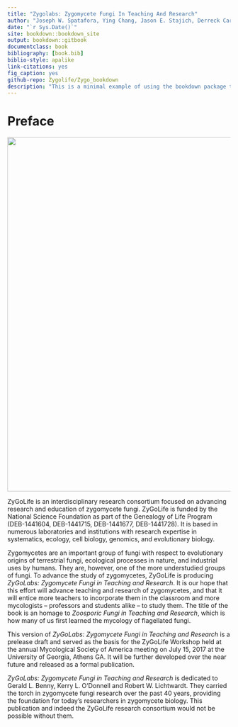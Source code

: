 ```yaml
--- 
title: "Zygolabs: Zygomycete Fungi In Teaching And Research"
author: "Joseph W. Spatafora, Ying Chang, Jason E. Stajich, Derreck Carter-House, Yan Wang, Matthew E. Smith, Nicole Reynolds, Tim James, Kevin Amses, William Davis, Merlin White, Greg Bonito, Jessie Uehling, Robert Roberson"
date: "`r Sys.Date()`"
site: bookdown::bookdown_site
output: bookdown::gitbook
documentclass: book
bibliography: [book.bib]
biblio-style: apalike
link-citations: yes
fig_caption: yes
github-repo: Zygolife/Zygo_bookdown
description: "This is a minimal example of using the bookdown package to write a book. The output format for this example is bookdown::gitbook."
---
```


# Preface {-}

<img style="center;" src="img/logo.png" height="800">

ZyGoLife is an interdisciplinary research consortium focused on advancing research and education of zygomycete fungi.  ZyGoLife is funded by the National Science Foundation as part of the Genealogy of Life Program (DEB-1441604, DEB-1441715, DEB-1441677, DEB-1441728). It is based in numerous laboratories and institutions with research expertise in systematics, ecology, cell biology, genomics, and evolutionary biology.

Zygomycetes are an important group of fungi with respect to evolutionary origins of terrestrial fungi, ecological processes in nature, and industrial uses by humans. They are, however, one of the more understudied groups of fungi.  To advance the study of zygomycetes, ZyGoLife is producing _ZyGoLabs: Zygomycete Fungi in Teaching and Research_.  It is our hope that this effort will advance teaching and research of zygomycetes, and that it will entice more teachers to incorporate them in the classroom and more mycologists – professors and students alike – to study them.  The title of the book is an homage to _Zoosporic Fungi in Teaching and Research_, which is how many of us first learned the mycology of flagellated fungi.

This version of _ZyGoLabs: Zygomycete Fungi in Teaching and Research_ is a prelease draft and served as the basis for the ZyGoLife Workshop held at the annual Mycological Society of America meeting on July 15, 2017 at the University of Georgia, Athens GA.  It will be further developed over the near future and released as a formal publication.

_ZyGoLabs: Zygomycete Fungi in Teaching and Research_ is dedicated to Gerald L. Benny, Kerry L. O'Donnell and Robert W. Lichtwardt.  They carried the torch in zygomycete fungi research over the past 40 years, providing the foundation for today's researchers in zygomycete biology.  This publication and indeed the ZyGoLife research consortium would not be possible without them.



